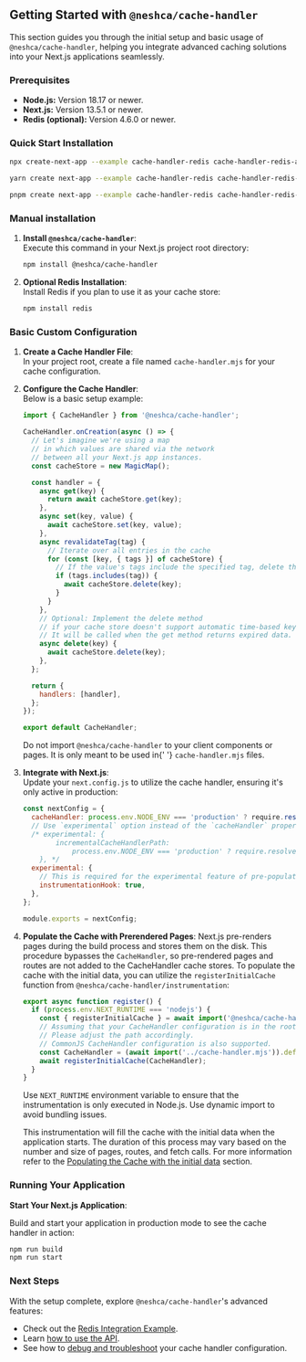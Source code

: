 
## Getting Started with `@neshca/cache-handler`

This section guides you through the initial setup and basic usage of `@neshca/cache-handler`, helping you integrate advanced caching solutions into your Next.js applications seamlessly.

### Prerequisites

- **Node.js:** Version 18.17 or newer.
- **Next.js:** Version 13.5.1 or newer.
- **Redis (optional):** Version 4.6.0 or newer.

### Quick Start Installation

```sh copy
npx create-next-app --example cache-handler-redis cache-handler-redis-app
```

```sh copy
yarn create next-app --example cache-handler-redis cache-handler-redis-app
```

```sh copy
pnpm create next-app --example cache-handler-redis cache-handler-redis-app
```

### Manual installation

1. **Install `@neshca/cache-handler`**:  
   Execute this command in your Next.js project root directory:

   ```sh npm2yarn copy
   npm install @neshca/cache-handler
   ```

2. **Optional Redis Installation**:  
   Install Redis if you plan to use it as your cache store:

   ```sh npm2yarn copy
   npm install redis
   ```

### Basic Custom Configuration

1. **Create a Cache Handler File**:  
   In your project root, create a file named `cache-handler.mjs` for your cache configuration.

2. **Configure the Cache Handler**:  
    Below is a basic setup example:

   ```js filename="cache-handler.mjs" copy
   import { CacheHandler } from '@neshca/cache-handler';

   CacheHandler.onCreation(async () => {
     // Let's imagine we're using a map
     // in which values are shared via the network
     // between all your Next.js app instances.
     const cacheStore = new MagicMap();

     const handler = {
       async get(key) {
         return await cacheStore.get(key);
       },
       async set(key, value) {
         await cacheStore.set(key, value);
       },
       async revalidateTag(tag) {
         // Iterate over all entries in the cache
         for (const [key, { tags }] of cacheStore) {
           // If the value's tags include the specified tag, delete this entry
           if (tags.includes(tag)) {
             await cacheStore.delete(key);
           }
         }
       },
       // Optional: Implement the delete method
       // if your cache store doesn't support automatic time-based key expiration.
       // It will be called when the get method returns expired data.
       async delete(key) {
         await cacheStore.delete(key);
       },
     };

     return {
       handlers: [handler],
     };
   });

   export default CacheHandler;
   ```

   <Callout type="info">
     Do not import <code>@neshca/cache-handler</code> to your client components or pages. It is only meant to be used in{' '}
     <code>cache-handler.mjs</code> files.
   </Callout>

3. **Integrate with Next.js**:  
    Update your `next.config.js` to utilize the cache handler, ensuring it's only active in production:

   ```js filename="next.config.js" copy
   const nextConfig = {
     cacheHandler: process.env.NODE_ENV === 'production' ? require.resolve('./cache-handler.mjs') : undefined,
     // Use `experimental` option instead of the `cacheHandler` property when using Next.js versions from 13.5.1 to 14.0.4
     /* experimental: {
           incrementalCacheHandlerPath:
               process.env.NODE_ENV === 'production' ? require.resolve('./cache-handler.mjs') : undefined,
       }, */
     experimental: {
       // This is required for the experimental feature of pre-populating the cache with the initial data
       instrumentationHook: true,
     },
   };

   module.exports = nextConfig;
   ```

4. **Populate the Cache with Prerendered Pages**:
   Next.js pre-renders pages during the build process and stores them on the disk. This procedure bypasses the `CacheHandler`, so pre-rendered pages and routes are not added to the CacheHandler cache stores. To populate the cache with the initial data, you can utilize the `registerInitialCache` function from `@neshca/cache-handler/instrumentation`:

   ```js filename="instrumentation.ts" copy
   export async function register() {
     if (process.env.NEXT_RUNTIME === 'nodejs') {
       const { registerInitialCache } = await import('@neshca/cache-handler/instrumentation');
       // Assuming that your CacheHandler configuration is in the root of the project and the instrumentation is in the src directory.
       // Please adjust the path accordingly.
       // CommonJS CacheHandler configuration is also supported.
       const CacheHandler = (await import('../cache-handler.mjs')).default;
       await registerInitialCache(CacheHandler);
     }
   }
   ```

   <Callout type="info">
     Use <code>NEXT_RUNTIME</code> environment variable to ensure that the instrumentation is only executed in Node.js.
     Use dynamic import to avoid bundling issues.
   </Callout>

   This instrumentation will fill the cache with the initial data when the application starts. The duration of this process may vary based on the number and size of pages, routes, and fetch calls. For more information refer to the [Populating the Cache with the initial data](/usage/populating-cache-on-start) section.

### Running Your Application

**Start Your Next.js Application**:

Build and start your application in production mode to see the cache handler in action:

```sh npm2yarn copy
npm run build
npm run start
```

### Next Steps

With the setup complete, explore `@neshca/cache-handler`'s advanced features:

- Check out the [Redis Integration Example](/redis).
- Learn [how to use the API](/api-reference/on-creation).
- See how to [debug and troubleshoot](/troubleshooting) your cache handler configuration.
